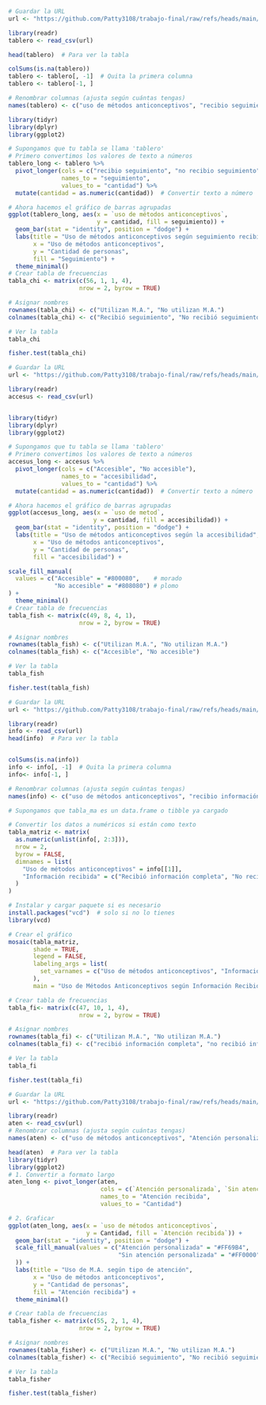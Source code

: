 ```{r}
# Guardar la URL
url <- "https://github.com/Patty3108/trabajo-final/raw/refs/heads/main/Seguimiento%20-%20Seguimiento.csv"

library(readr)
tablero <- read_csv(url)

head(tablero)  # Para ver la tabla

colSums(is.na(tablero))
tablero <- tablero[, -1]  # Quita la primera columna
tablero <- tablero[-1, ]

# Renombrar columnas (ajusta según cuántas tengas)
names(tablero) <- c("uso de métodos anticonceptivos", "recibio seguimiento", "no recibio seguimiento")

library(tidyr)
library(dplyr)
library(ggplot2)

# Supongamos que tu tabla se llama 'tablero'
# Primero convertimos los valores de texto a números
tablero_long <- tablero %>%
  pivot_longer(cols = c("recibio seguimiento", "no recibio seguimiento"),
               names_to = "seguimiento",
               values_to = "cantidad") %>%
  mutate(cantidad = as.numeric(cantidad))  # Convertir texto a número

# Ahora hacemos el gráfico de barras agrupadas
ggplot(tablero_long, aes(x = `uso de métodos anticonceptivos`, 
                         y = cantidad, fill = seguimiento)) +
  geom_bar(stat = "identity", position = "dodge") +
  labs(title = "Uso de métodos anticonceptivos según seguimiento recibido",
       x = "Uso de métodos anticonceptivos",
       y = "Cantidad de personas",
       fill = "Seguimiento") +
  theme_minimal()
# Crear tabla de frecuencias
tabla_chi <- matrix(c(56, 1, 1, 4), 
                    nrow = 2, byrow = TRUE)

# Asignar nombres
rownames(tabla_chi) <- c("Utilizan M.A.", "No utilizan M.A.")
colnames(tabla_chi) <- c("Recibió seguimiento", "No recibió seguimiento")

# Ver la tabla
tabla_chi

fisher.test(tabla_chi)
```

```{r}
# Guardar la URL
url <- "https://github.com/Patty3108/trabajo-final/raw/refs/heads/main/Accesibilidad%20-%20Accesibilidad.csv"

library(readr)
accesus <- read_csv(url)


library(tidyr)
library(dplyr)
library(ggplot2)

# Supongamos que tu tabla se llama 'tablero'
# Primero convertimos los valores de texto a números
accesus_long <- accesus %>%
  pivot_longer(cols = c("Accesible", "No accesible"),
               names_to = "accesibilidad",
               values_to = "cantidad") %>%
  mutate(cantidad = as.numeric(cantidad))  # Convertir texto a número

# Ahora hacemos el gráfico de barras agrupadas
ggplot(accesus_long, aes(x = `uso de metod`, 
                        y = cantidad, fill = accesibilidad)) +
  geom_bar(stat = "identity", position = "dodge") +
  labs(title = "Uso de métodos anticonceptivos según la accesibilidad",
       x = "Uso de métodos anticonceptivos",
       y = "Cantidad de personas",
       fill = "accesibilidad") +

scale_fill_manual(
  values = c("Accesible" = "#800080",    # morado
             "No accesible" = "#808080") # plomo
) +
  theme_minimal()
# Crear tabla de frecuencias
tabla_fish <- matrix(c(49, 8, 4, 1), 
                    nrow = 2, byrow = TRUE)

# Asignar nombres
rownames(tabla_fish) <- c("Utilizan M.A.", "No utilizan M.A.")
colnames(tabla_fish) <- c("Accesible", "No accesible")

# Ver la tabla
tabla_fish

fisher.test(tabla_fish)
```

```{r}
# Guardar la URL
url <- "https://github.com/Patty3108/trabajo-final/raw/refs/heads/main/Informacion%20%20-%20Informaci%C3%B3n.csv"

library(readr)
info <- read_csv(url)
head(info)  # Para ver la tabla


colSums(is.na(info))
info <- info[, -1]  # Quita la primera columna
info<- info[-1, ]

# Renombrar columnas (ajusta según cuántas tengas)
names(info) <- c("uso de métodos anticonceptivos", "recibio información completa", "no recibio información completa")

# Supongamos que tabla_ma es un data.frame o tibble ya cargado

# Convertir los datos a numéricos si están como texto
tabla_matriz <- matrix(
  as.numeric(unlist(info[, 2:3])),
  nrow = 2,
  byrow = FALSE,
  dimnames = list(
    "Uso de métodos anticonceptivos" = info[[1]],
    "Información recibida" = c("Recibió información completa", "No recibió información completa")
  )
)

# Instalar y cargar paquete si es necesario
install.packages("vcd")  # solo si no lo tienes
library(vcd)

# Crear el gráfico
mosaic(tabla_matriz,
       shade = TRUE,
       legend = FALSE,
       labeling_args = list(
         set_varnames = c("Uso de métodos anticonceptivos", "Información recibida")
       ),
       main = "Uso de Métodos Anticonceptivos según Información Recibida")

# Crear tabla de frecuencias
tabla_fi<- matrix(c(47, 10, 1, 4), 
                    nrow = 2, byrow = TRUE)

# Asignar nombres
rownames(tabla_fi) <- c("Utilizan M.A.", "No utilizan M.A.")
colnames(tabla_fi) <- c("recibió información completa", "no recibió información completa")

# Ver la tabla
tabla_fi

fisher.test(tabla_fi)
```

```{r}
# Guardar la URL
url <- "https://github.com/Patty3108/trabajo-final/raw/refs/heads/main/atenci%C3%B3n%20%20-%20Atenci%C3%B3n%20personalizada.csv"

library(readr)
aten <- read_csv(url)
# Renombrar columnas (ajusta según cuántas tengas)
names(aten) <- c("uso de métodos anticonceptivos", "Atención personalizada", "Sin atención personalizada")

head(aten)  # Para ver la tabla
library(tidyr)
library(ggplot2)
# 1. Convertir a formato largo
aten_long <- pivot_longer(aten, 
                          cols = c(`Atención personalizada`, `Sin atención personalizada`), 
                          names_to = "Atención recibida", 
                          values_to = "Cantidad")

# 2. Graficar
ggplot(aten_long, aes(x = `uso de métodos anticonceptivos`, 
                      y = Cantidad, fill = `Atención recibida`)) +
  geom_bar(stat = "identity", position = "dodge") +
  scale_fill_manual(values = c("Atención personalizada" = "#FF69B4",   # rosado
                               "Sin atención personalizada" = "#FF0000" # rojo
  )) +
  labs(title = "Uso de M.A. según tipo de atención",
       x = "Uso de métodos anticonceptivos",
       y = "Cantidad de personas",
       fill = "Atención recibida") +
  theme_minimal()

# Crear tabla de frecuencias
tabla_fisher <- matrix(c(55, 2, 1, 4), 
                    nrow = 2, byrow = TRUE)

# Asignar nombres
rownames(tabla_fisher) <- c("Utilizan M.A.", "No utilizan M.A.")
colnames(tabla_fisher) <- c("Recibió seguimiento", "No recibió seguimiento")

# Ver la tabla
tabla_fisher

fisher.test(tabla_fisher)
```

